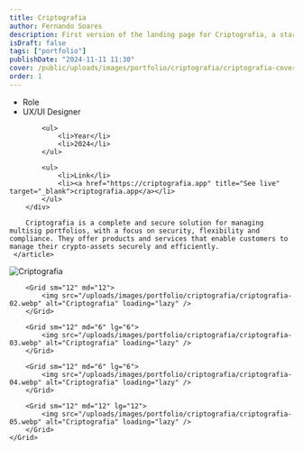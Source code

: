 ```yaml
---
title: Criptografia
author: Fernando Soares
description: First version of the landing page for Criptografia, a startup focused on secure management of digital assets. 
isDraft: false
tags: ["portfolio"]
publishDate: "2024-11-11 11:30"
cover: /public/uploads/images/portfolio/criptografia/criptografia-cover.png
order: 1
---
```


<section class="wrap">
    <article class="content-article">
        <div class="work-data">
            <ul>
                <li>Role</li>
                <li>UX/UI Designer</li>
            </ul>

            <ul>
                <li>Year</li>
                <li>2024</li>
            </ul>

            <ul>
                <li>Link</li>
                <li><a href="https://criptografia.app" title="See live" target="_blank">criptografia.app</a></li>
            </ul>
        </div>
        
        Criptografia is a complete and secure solution for managing multisig portfolios, with a focus on security, flexibility and compliance. They offer products and services that enable customers to manage their crypto-assets securely and efficiently.
     </article>
</section>

<section class="wrap-wide">
    <Grid isContainer>
        <Grid sm="12" md="12">
            <img src="/uploads/images/portfolio/criptografia/criptografia-01.webp" alt="Criptografia" loading="lazy" />
        </Grid>

        <Grid sm="12" md="12">
            <img src="/uploads/images/portfolio/criptografia/criptografia-02.webp" alt="Criptografia" loading="lazy" />
        </Grid>

        <Grid sm="12" md="6" lg="6">
            <img src="/uploads/images/portfolio/criptografia/criptografia-03.webp" alt="Criptografia" loading="lazy" />
        </Grid>

        <Grid sm="12" md="6" lg="6">
            <img src="/uploads/images/portfolio/criptografia/criptografia-04.webp" alt="Criptografia" loading="lazy" />
        </Grid>

        <Grid sm="12" md="12" lg="12">
            <img src="/uploads/images/portfolio/criptografia/criptografia-05.webp" alt="Criptografia" loading="lazy" />
        </Grid>
    </Grid>

</section>